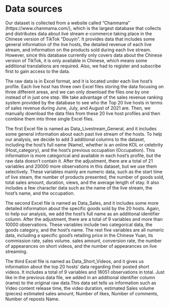 # Data sources

Our dataset is collected from a website called “Chanmama" (https://www.chanmama.com/), which is the largest database that collects and distributes data about live stream e-commerce taking place in the Chinese version of TikTok “Douyin”. It provides data that includes some general information of the live hosts, the detailed revenue of each live stream, and information on the products sold during each live stream. However, since this database currently only covers data about the Chinese version of TikTok, it is only available in Chinese, which means some additional translations are required. Also, we had to register and subscribe first to gain access to the data.

The raw data is in Excel format, and it is located under each live host’s profile. Each live host has three own Excel files storing the data focusing on three different areas, and we can only download the files one by one instead of in just one step. We take advantage of the sales revenue ranking system provided by the database to see who the Top 20 live hosts in terms of sales revenue during June, July, and August of 2021 are. Then, we manually download the data files from these 20 live host profiles and then combine them into three single Excel files. 

The first Excel file is named as Data_Livestream_General, and it includes some general information about each past live stream of the hosts. To help our analysis, we decide to add 3 additional columns to the dataset, including the host’s full name (Name), whether is an online KOL or celebrity (Host_category), and the host’s previous occupation (Occupation). This information is more categorical and available in each host’s profile, but the raw data doesn’t contain it. After the adjustment, there are a total of 21 variables and 20000 more observations in this dataset, but we use them selectively. These variables mainly are numeric data, such as the start time of live steam, the number of products presented, the number of goods sold, total sales amount, duration, views, and the average length of stay. It also includes a few character data such as the name of the live stream, the host’s name, and the occupation.

The second Excel file is named as Data_Sales, and it includes some more detailed information about the specific goods sold by the 20 hosts. Again, to help our analysis, we add the host’s full name as an additional identifier column. After the adjustment, there are a total of 9 variables and more than 10000 observations. These variables include two categorical data, the goods category, and the host’s name. The rest five variables are all numeric data, including a specific good’s retailing price in the Chinese Yuan, its commission rate, sales volume. sales amount, conversion rate, the number of appearances on short videos, and the number of appearances on live streaming.

The third Excel file is named as Data_Short_Videos, and it gives us information about the top 20 hosts' data regarding their posted short videos. It includes a total of 9 variables and 18051 observations in total. Just like in the previous data file, we added in an additional identifier column (name) to the original raw data.This data set tells us information such as Video content release time, the video duration, estimated Sales volume (pieces)	estimated sales amount, Number of likes,	Number of comments, Number of reposts	Name.
